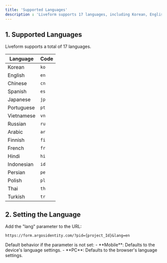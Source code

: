 ```yaml
---
title: 'Supported Languages'
description : 'Liveform supports 17 languages, including Korean, English, Chinese, Spanish, Japanese, Portuguese, Vietnamese, Russian, and more.'
---
```


## 1. Supported Languages
Liveform supports a total of 17 languages.

| Language                | Code |
|-------------------------|------|
| Korean                 | `ko` |
| English                | `en` |
| Chinese                | `cn` |
| Spanish                | `es` |
| Japanese               | `jp` |
| Portuguese             | `pt` |
| Vietnamese             | `vn` |
| Russian                | `ru` |
| Arabic                 | `ar` |
| Finnish                | `fi` |
| French                 | `fr` |
| Hindi                  | `hi` |
| Indonesian             | `id` |
| Persian                | `pe` |
| Polish                 | `pl` |
| Thai                   | `th` |
| Turkish                | `tr` |

## 2. Setting the Language
Add the "lang" parameter to the URL:

`https://form.argosidentity.com/?pid={project_Id}&lang=en`

<Note>
Default behavior if the parameter is not set:
- **Mobile**: Defaults to the device's language settings.
- **PC**: Defaults to the browser's language settings.
</Note>
